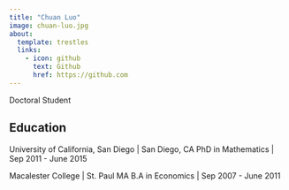 ```yaml
---
title: "Chuan Luo"
image: chuan-luo.jpg
about:
  template: trestles
  links:
    - icon: github
      text: Github
      href: https://github.com
---
```


Doctoral Student

## Education

University of California, San Diego \| San Diego, CA PhD in Mathematics \| Sep 2011 - June 2015

Macalester College \| St. Paul MA B.A in Economics \| Sep 2007 - June 2011
